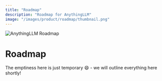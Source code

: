 ```yaml
---
title: "Roadmap"
description: "Roadmap for AnythingLLM"
image: "/images/product/roadmap/thumbnail.png"
---
```


<Image
  src="/images/product/roadmap/thumbnail.png" 
  height={1080} 
  width={1920} 
  quality={100}
  alt="AnythingLLM Roadmap"
/>

# Roadmap

The emptiness here is just temporary 😄 - we will outline everything here shortly!